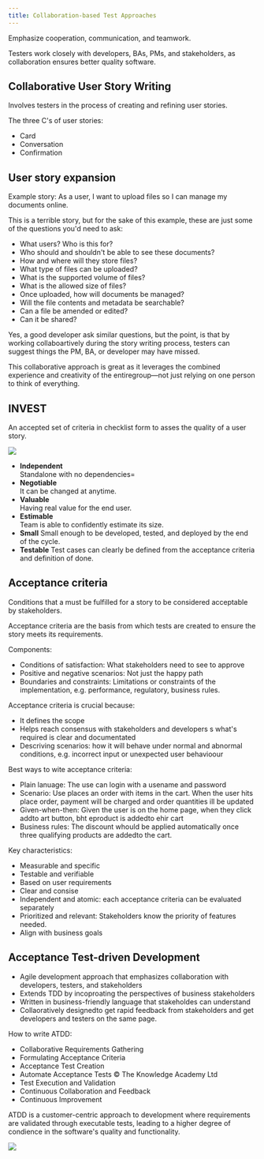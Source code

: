 ```yaml
---
title: Collaboration-based Test Approaches
---
```



Emphasize cooperation, communication, and teamwork.

Testers work closely with developers, BAs, PMs, and stakeholders, as collaboration ensures better quality software.

## Collaborative User Story Writing

Involves testers in the process of creating and refining user stories.

The three C's of user stories:
- Card
- Conversation
- Confirmation

## User story expansion

Example story: As a user, I want to upload files so I can manage my documents online.

This is a terrible story, but for the sake of this example, these are just some of the questions you'd need to ask:

- What users? Who is this for?
- Who should and shouldn't be able to see these documents?
- How and where will they store files?
- What type of files can be uploaded?
- What is the supported volume of files?
- What is the allowed size of files?
- Once uploaded, how will documents be managed?
- Will the file contents and metadata be searchable?
- Can a file be amended or edited?
- Can it be shared?

Yes, a good developer ask similar questions, but the point, is that by working collaboartively during the story writing process, testers can suggest things the PM, BA, or developer may have missed.

This collaborative approach is great as it leverages the combined experience and creativity of the entiregroup—not just relying on one person to think of everything.

## INVEST

An accepted set of criteria in checklist form to asses the quality of a user story.

![](/src/assets/images/invest.png)

- **Independent**  
Standalone with no dependencies=
- **Negotiable**  
It can be changed at anytime.
- **Valuable**  
Having real value for the end user.
- **Estimable**  
Team is able to confidently estimate its size.
- **Small**
Small enough to be developed, tested, and deployed by the end of the cycle.
- **Testable**
Test cases can clearly be defined from the acceptance criteria and definition of done.

## Acceptance criteria

Conditions that a must be fulfilled for a story to be considered acceptable by stakeholders.

Acceptance criteria are the basis from which tests are created to ensure the story meets its requirements.

Components:
- Conditions of satisfaction: What stakeholders need to see to approve
- Positive and negative scenarios: Not just the happy path
- Boundaries and constraints: Limitations or constraints of the implementation, e.g. performance, regulatory, business rules.

Acceptance criteria is crucial because:
- It defines the scope
- Helps reach consensus with stakeholders and developers s what's required is clear and documentated
- Descriving scenarios: how it will behave under normal and abnormal conditions, e.g. incorrect input or unexpected user behavioour

Best ways to wite acceptance criteria:
- Plain lanuage: The use can login with a usename and password
- Scenario: Use places an order with items in the cart. When the user hits place order, payment will be charged and order quantities ill be updated
- Given-when-then: Given the user is on the home page, when they click addto art button, bht eproduct is addedto ehir cart
- Business rules: The discount whould be applied automatically once three qualifying products are addedto the cart.

Key characteristics:

- Measurable and specific
- Testable and verifiable
- Based on user requirements
- Clear and consise
- Independent and atomic: each acceptance criteria can be evaluated separately
- Prioritized and relevant: Stakeholders know the priority of features needed.
- Align with business goals

## Acceptance Test-driven Development

- Agile development approach that emphasizes collaboration with developers, testers, and stakeholders
- Extends TDD by incoproating the perspectives of business stakeholders
- Written in business-friendly language that stakeholdes can understand
- Collaoratively designedto get rapid feedback from stakeholders and get developers and testers on the same page.

How to write ATDD:
- Collaborative Requirements Gathering
- Formulating Acceptance Criteria
- Acceptance Test Creation
- Automate Acceptance Tests
© The Knowledge Academy Ltd
- Test Execution and Validation
- Continuous Collaboration and Feedback
- Continuous Improvement

ATDD is a customer-centric approach to development where requirements are validated through executable tests, leading to a higher degree of condience in the software's quality and functionality.

![](/src/assets/images/atdd.png)